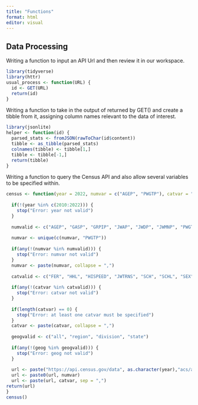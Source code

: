 ```yaml
---
title: "Functions"
format: html
editor: visual
---
```


## Data Processing
Writing a function to input an API Url and then review it in our workspace.
```r
library(tidyverse)
library(httr)
usual_process <- function(URL) {
  id <- GET(URL)
  return(id)
}
```

Writing a function to take in the output of returned by GET() and create a tibble from it, assigning column names relevant to the data of interest.
```r
library(jsonlite)
helper <- function(id) {
  parsed_stats <- fromJSON(rawToChar(id$content))
  tibble <- as_tibble(parsed_stats)
  colnames(tibble) <- tibble[1,]
  tibble <- tibble[-1,]
  return(tibble)
}
```
Writing a function to query the Census API and also allow several variables to be specified within.
```r
census <- function(year = 2022, numvar = c("AGEP", "PWGTP"), catvar = "SEX", geog = "all", spec = NULL) {
  
  if(!(year %in% c(2010:2022))) {
    stop("Error: year not valid")
  } 
  
  numvalid <- c("AGEP", "GASP", "GRPIP", "JWAP", "JWDP", "JWMNP", "PWGTP")
  
  numvar <- unique(c(numvar, "PWGTP"))
  
  if(any(!(numvar %in% numvalid))) {
    stop("Error: numvar not valid")
  }
  numvar <- paste(numvar, collapse = ",")
  
  catvalid <- c("FER", "HHL", "HISPEED", "JWTRNS", "SCH", "SCHL", "SEX")
  
  if(any(!(catvar %in% catvalid))) {
    stop("Error: catvar not valid")
  }
  
  if(length(catvar) == 0) {
    stop("Error: at least one catvar must be specified")
  }
  catvar <- paste(catvar, collapse = ",")
  
  geogvalid <- c("all", "region", "division", "state")
  
  if(any(!(geog %in% geogvalid))) {
    stop("Error: geog not valid")
  }
  
  url <- paste("https://api.census.gov/data", as.character(year),"acs/acs1/pums?get=", sep = "/") 
  url <- paste0(url, numvar)
  url <- paste(url, catvar, sep = ",")
return(url)
}
census()
```
